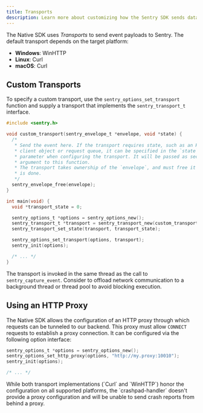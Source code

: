 ```yaml
---
title: Transports
description: Learn more about customizing how the Sentry SDK sends data to Sentry.
---
```


The Native SDK uses _Transports_ to send event payloads to Sentry. The default
transport depends on the target platform:

- **Windows**: WinHTTP
- **Linux**: Curl
- **macOS**: Curl

## Custom Transports

To specify a custom transport, use the `sentry_options_set_transport` function
and supply a transport that implements the `sentry_transport_t` interface.

```c
#include <sentry.h>

void custom_transport(sentry_envelope_t *envelope, void *state) {
  /*
   * Send the event here. If the transport requires state, such as an HTTP
   * client object or request queue, it can be specified in the `state`
   * parameter when configuring the transport. It will be passed as second
   * argument to this function.
   * The transport takes ownership of the `envelope`, and must free it once it
   * is done.
   */
  sentry_envelope_free(envelope);
}

int main(void) {
  void *transport_state = 0;

  sentry_options_t *options = sentry_options_new();
  sentry_transport_t *transport = sentry_transport_new(custom_transport);
  sentry_transport_set_state(transport, transport_state);

  sentry_options_set_transport(options, transport);
  sentry_init(options);

  /* ... */
}
```

The transport is invoked in the same thread as the call to
`sentry_capture_event`. Consider to offload network communication to a
background thread or thread pool to avoid blocking execution.

## Using an HTTP Proxy

The Native SDK allows the configuration of an HTTP proxy through which requests can be tunneled to our backend. This proxy must allow `CONNECT` requests to establish a proxy connection. It can be configured via the following option interface:

```c
sentry_options_t *options = sentry_options_new();
sentry_options_set_http_proxy(options, "http://my.proxy:10010");
sentry_init(options);

/* ... */
```

<Alert level="warning" title="Note">
  While both transport implementations (`Curl` and `WinHTTP`) honor the configuration on
  all supported platforms, the `crashpad-handler` doesn't provide a proxy configuration
  and will be unable to send crash reports from behind a proxy.
</Alert>
